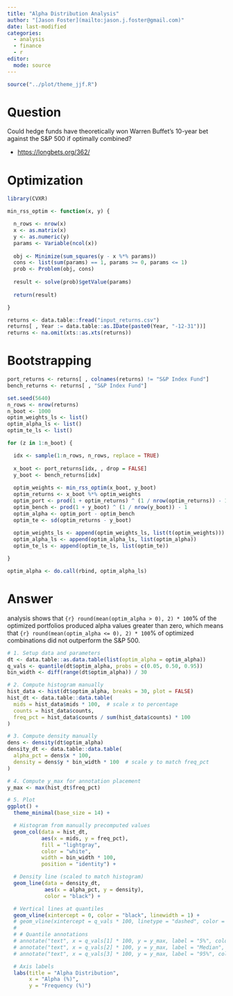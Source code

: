 ```yaml
---
title: "Alpha Distribution Analysis"
author: "[Jason Foster](mailto:jason.j.foster@gmail.com)"
date: last-modified
categories:
  - analysis
  - finance
  - r
editor: 
  mode: source
---
```


```r
source("../plot/theme_jjf.R")
```

# Question

Could hedge funds have theoretically won Warren Buffet's 10-year bet against the S&P 500 if optimally combined?

-   <https://longbets.org/362/>

# Optimization

```r
library(CVXR)
```

```r
min_rss_optim <- function(x, y) {

  n_rows <- nrow(x)
  x <- as.matrix(x)
  y <- as.numeric(y)
  params <- Variable(ncol(x))
  
  obj <- Minimize(sum_squares(y - x %*% params))
  cons <- list(sum(params) == 1, params >= 0, params <= 1)
  prob <- Problem(obj, cons)
  
  result <- solve(prob)$getValue(params)
  
  return(result)

}
```

```r
returns <- data.table::fread("input_returns.csv")
returns[ , Year := data.table::as.IDate(paste0(Year, "-12-31"))]
returns <- na.omit(xts::as.xts(returns))
```

# Bootstrapping

```r
port_returns <- returns[ , colnames(returns) != "S&P Index Fund"]
bench_returns <- returns[ , "S&P Index Fund"]
```

```r
set.seed(5640)
n_rows <- nrow(returns)
n_boot <- 1000
optim_weights_ls <- list()
optim_alpha_ls <- list()
optim_te_ls <- list()
```

```r
for (z in 1:n_boot) {

  idx <- sample(1:n_rows, n_rows, replace = TRUE)
  
  x_boot <- port_returns[idx, , drop = FALSE]
  y_boot <- bench_returns[idx]
  
  optim_weights <- min_rss_optim(x_boot, y_boot)
  optim_returns <- x_boot %*% optim_weights
  optim_port <- prod(1 + optim_returns) ^ (1 / nrow(optim_returns)) - 1
  optim_bench <- prod(1 + y_boot) ^ (1 / nrow(y_boot)) - 1
  optim_alpha <- optim_port - optim_bench
  optim_te <- sd(optim_returns - y_boot)
  
  optim_weights_ls <- append(optim_weights_ls, list(t(optim_weights)))
  optim_alpha_ls <- append(optim_alpha_ls, list(optim_alpha))
  optim_te_ls <- append(optim_te_ls, list(optim_te))

}
```

```r
optim_alpha <- do.call(rbind, optim_alpha_ls)
```

# Answer

analysis shows that `{r} round(mean(optim_alpha > 0), 2) * 100`% of the optimized portfolios produced alpha values greater than zero, which means that `{r} round(mean(optim_alpha <= 0), 2) * 100`% of optimized combinations did not outperform the S&P 500.

```r
# 1. Setup data and parameters
dt <- data.table::as.data.table(list(optim_alpha = optim_alpha))
q_vals <- quantile(dt$optim_alpha, probs = c(0.05, 0.50, 0.95))
bin_width <- diff(range(dt$optim_alpha)) / 30

# 2. Compute histogram manually
hist_data <- hist(dt$optim_alpha, breaks = 30, plot = FALSE)
hist_dt <- data.table::data.table(
  mids = hist_data$mids * 100,  # scale x to percentage
  counts = hist_data$counts,
  freq_pct = hist_data$counts / sum(hist_data$counts) * 100
)

# 3. Compute density manually
dens <- density(dt$optim_alpha)
density_dt <- data.table::data.table(
  alpha_pct = dens$x * 100,
  density = dens$y * bin_width * 100  # scale y to match freq_pct
)

# 4. Compute y_max for annotation placement
y_max <- max(hist_dt$freq_pct)

# 5. Plot
ggplot() +
  theme_minimal(base_size = 14) +

  # Histogram from manually precomputed values
  geom_col(data = hist_dt,
           aes(x = mids, y = freq_pct),
           fill = "lightgray",
           color = "white",
           width = bin_width * 100,
           position = "identity") +

  # Density line (scaled to match histogram)
  geom_line(data = density_dt,
            aes(x = alpha_pct, y = density),
            color = "black") +

  # Vertical lines at quantiles
  geom_vline(xintercept = 0, color = "black", linewidth = 1) +
  # geom_vline(xintercept = q_vals * 100, linetype = "dashed", color = "red") +
  # 
  # # Quantile annotations
  # annotate("text", x = q_vals[1] * 100, y = y_max, label = "5%", color = "red", hjust = 1) +
  # annotate("text", x = q_vals[2] * 100, y = y_max, label = "Median", color = "red", hjust = 1) +
  # annotate("text", x = q_vals[3] * 100, y = y_max, label = "95%", color = "red", hjust = 1) +

  # Axis labels
  labs(title = "Alpha Distribution",
       x = "Alpha (%)",
       y = "Frequency (%)")

```